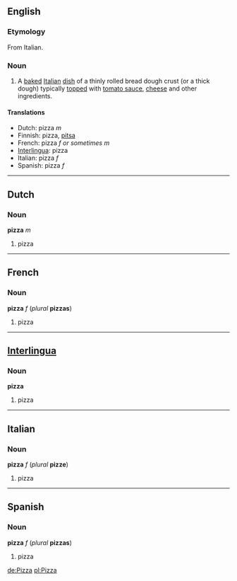 ==English==
===Etymology===
From Italian.

===Noun===
# A [[baked]] [[Italian]] [[dish]] of a thinly rolled bread dough crust (or a thick dough) typically [[top]]ped with [[tomato sauce]], [[cheese]] and other ingredients.

====Translations====
*Dutch: pizza ''m''
*Finnish: pizza, [[pitsa]]
*French: pizza ''f or sometimes m''
*[[Interlingua]]: pizza
*Italian: pizza ''f''
*Spanish: pizza ''f''

----

==Dutch==
===Noun===
'''pizza''' ''m''

#pizza

----
==French==
===Noun===
'''pizza''' ''f'' (''plural'' '''pizzas''')

#pizza

----

==[[Interlingua]]==
===Noun===
'''pizza'''

#pizza

----
==Italian==
===Noun===
'''pizza''' ''f'' (''plural'' '''pizze''')

#pizza

----
==Spanish==
===Noun===
'''pizza''' ''f'' (''plural'' '''pizzas''')

#pizza

[[de:Pizza]]
[[pl:Pizza]]